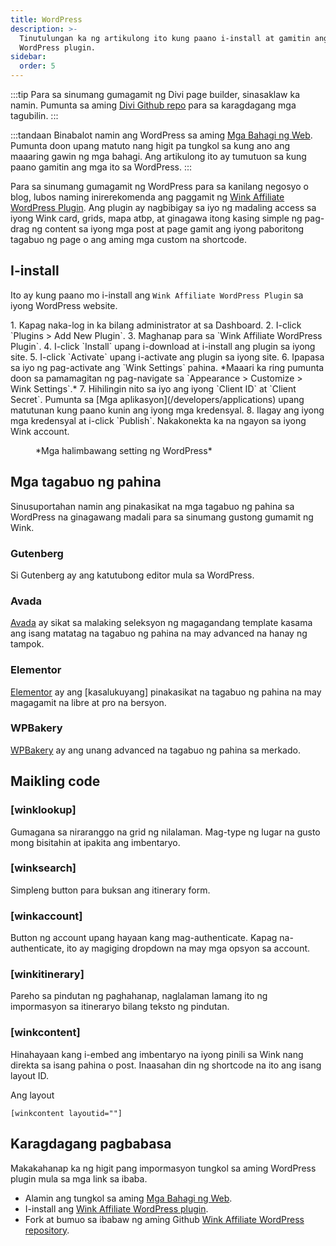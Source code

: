 ```yaml
---
title: WordPress
description: >-
  Tinutulungan ka ng artikulong ito kung paano i-install at gamitin ang aming
  WordPress plugin.
sidebar:
  order: 5
---
```


:::tip
Para sa sinumang gumagamit ng Divi page builder, sinasaklaw ka namin. Pumunta sa aming [Divi Github repo](https://github.com/wink-travel/affiliate-wordpress-divi-plugin) para sa karagdagang mga tagubilin.
:::

:::tandaan
Binabalot namin ang WordPress sa aming [Mga Bahagi ng Web](/developers/web-components). Pumunta doon upang matuto nang higit pa tungkol sa kung ano ang maaaring gawin ng mga bahagi. Ang artikulong ito ay tumutuon sa kung paano gamitin ang mga ito sa WordPress.
:::

Para sa sinumang gumagamit ng WordPress para sa kanilang negosyo o blog, lubos naming inirerekomenda ang paggamit ng [Wink Affiliate WordPress Plugin](https://wordpress.org/plugins/wink2travel/).
Ang plugin ay nagbibigay sa iyo ng madaling access sa iyong Wink card, grids, mapa atbp, at ginagawa itong kasing simple ng pag-drag ng content sa iyong mga post at page gamit ang iyong paboritong tagabuo ng page o ang aming mga custom na shortcode.

## I-install

Ito ay kung paano mo i-install ang `Wink Affiliate WordPress Plugin` sa iyong WordPress website.

<Steps>
  1. Kapag naka-log in ka bilang administrator at sa Dashboard.
  2. I-click `Plugins > Add New Plugin`.
  3. Maghanap para sa `Wink Affiliate WordPress Plugin`.
  4. I-click `Install` upang i-download at i-install ang plugin sa iyong site.
  5. I-click `Activate` upang i-activate ang plugin sa iyong site.
  6. Ipapasa sa iyo ng pag-activate ang `Wink Settings` pahina. *Maaari ka ring pumunta doon sa pamamagitan ng pag-navigate sa `Appearance > Customize > Wink Settings`.*
  7. Hihilingin nito sa iyo ang iyong `Client ID` at `Client Secret`. Pumunta sa [Mga aplikasyon](/developers/applications) upang matutunan kung paano kunin ang iyong mga kredensyal.
  8. Ilagay ang iyong mga kredensyal at i-click `Publish`. Nakakonekta ka na ngayon sa iyong Wink account.
</Steps>


<figure>
  <CloudinaryImage width="350" height="760" resize="scale" quality="best" alt="Wink Affiliate WordPress plugin na mga setting" src="academy/wink-wordpress-plugin-settings" errorImage="noimage_opaque_nyrtl0.png" />

  <figcaption>*Mga halimbawang setting ng WordPress*</figcaption>
</figure>


##

## Mga tagabuo ng pahina

Sinusuportahan namin ang pinakasikat na mga tagabuo ng pahina sa WordPress na ginagawang madali para sa sinumang gustong gumamit ng Wink.

### Gutenberg

Si Gutenberg ay ang katutubong editor mula sa WordPress.

### Avada

[Avada](https://avada.com) ay sikat sa malaking seleksyon ng magagandang template kasama ang isang matatag na tagabuo ng pahina na may advanced na hanay ng tampok.

### Elementor

[Elementor](https://elementor.com) ay ang \[kasalukuyang] pinakasikat na tagabuo ng pahina na may magagamit na libre at pro na bersyon.

### WPBakery

[WPBakery](https://wpbakery.com) ay ang unang advanced na tagabuo ng pahina sa merkado.

## Maikling code

### \[winklookup]

Gumagana sa niraranggo na grid ng nilalaman. Mag-type ng lugar na gusto mong bisitahin at ipakita ang imbentaryo.

### \[winksearch]

Simpleng button para buksan ang itinerary form.

### \[winkaccount]

Button ng account upang hayaan kang mag-authenticate. Kapag na-authenticate, ito ay magiging dropdown na may mga opsyon sa account.

### \[winkitinerary]

Pareho sa pindutan ng paghahanap, naglalaman lamang ito ng impormasyon sa itineraryo bilang teksto ng pindutan.

### \[winkcontent]

Hinahayaan kang i-embed ang imbentaryo na iyong pinili sa Wink nang direkta sa isang pahina o post. Inaasahan din ng shortcode na ito ang isang layout ID.

Ang layout

```
[winkcontent layoutid=""]
```

## Karagdagang pagbabasa

Makakahanap ka ng higit pang impormasyon tungkol sa aming WordPress plugin mula sa mga link sa ibaba.

* Alamin ang tungkol sa aming [Mga Bahagi ng Web](/developers/web-components).
* I-install ang [Wink Affiliate WordPress plugin](https://wordpress.org/plugins/wink2travel/).
* Fork at bumuo sa ibabaw ng aming Github [Wink Affiliate WordPress repository](https://github.com/wink-travel/wink-wordpress-plugin).

